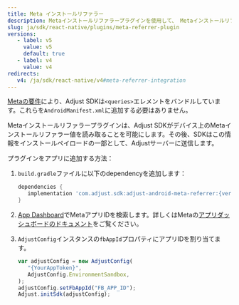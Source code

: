 ```yaml
---
title: Meta インストールリファラー
description: Metaインストールリファラープラグインを使用して、 Metaインストールリファラー情報をAdjustに送信します。
slug: ja/sdk/react-native/plugins/meta-referrer-plugin
versions:
   - label: v5
     value: v5
     default: true
   - label: v4
     value: v4
redirects:
   v4: /ja/sdk/react-native/v4#meta-referrer-integration
---
```


<Callout type="note">

[Metaの要件](https://developers.facebook.com/docs/app-ads/meta-install-referrer#step-1--add-the-meta-apps)により、Adjust SDKは`<queries>`エレメントをバンドルしています。これらを`AndroidManifest.xml`に追加する必要はありません。

</Callout>

Metaインストールリファラープラグインは、Adjust SDKがデバイス上のMetaインストールリファラー値を読み取ることを可能にします。その後、SDKはこの情報をインストールペイロードの一部として、Adjustサーバーに送信します。

プラグインをアプリに追加する方法：

1. `build.gradle`ファイルに以下のdependencyを追加します：

   ```groovy
   dependencies {
      implementation 'com.adjust.sdk:adjust-android-meta-referrer:{versions.android.v5}'
   }
   ```

1. [App Dashboard](https://developers.facebook.com/apps)でMetaアプリIDを検索します。詳しくはMetaの[アプリダッシュボードのドキュメント](https://developers.facebook.com/docs/development/create-an-app/app-dashboard)をご覧ください。

1. `AdjustConfig`インスタンスの`fbAppId`プロパティにアプリIDを割り当てます。

   ```js
   var adjustConfig = new AdjustConfig(
      "{YourAppToken}",
      AdjustConfig.EnvironmentSandbox,
   );
   adjustConfig.setFbAppId("FB_APP_ID");
   Adjust.initSdk(adjustConfig);
   ```
